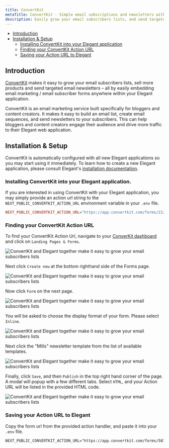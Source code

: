 ```yaml
---
title: ConvertKit
metaTitle: ConvertKit - Simple email subscriptions and newsletters with ConvertKit & Elegant. 
description: Easily grow your email subscribers lists, and send targeted email newsletters.
---
```




- [Introduction](#introduction)
- [Installation & Setup](#installation_and_setup)
    - [Installing ConvertKit into your Elegant application](#convertkit_install_into_elegant)
    - [Finding your ConvertKit Action URL](#convertkit_action_url)
    - [Saving your Action URL to Elegant](#configuration)

<a name="introduction"></a>

## Introduction

[ConvertKit](https://convertkit.com/) makes it easy to grow your email subscribers lists, sell more products and send targeted email newsletters – all by easily embedding email marketing / email subscriber forms anywhere within your Elegant application.

ConvertKit is an email marketing service built specifically for bloggers and content creators. It makes it easy to build an email list, create email sequences, and send newsletters to your subscribers. This can help bloggers and content creators engage their audience and drive more traffic to their Elegant web application.

<a name="installation_and_setup"></a>

## Installation & Setup

ConvertKit is automatically configured with all new Elegant applications so you may start using it immediately. To learn how to create a new Elegant application, please consult Elegant's [installation documentation](/docs/installation).

<a name="convertkit_install_into_elegant"></a>

### Installing ConvertKit into your Elegant application.

If you are interested in using ConvertKit with your Elegant application, you may simply provide an action url string to the `NEXT_PUBLIC_CONVERTKIT_ACTION_URL` environment variable in your `.env` file. 

```ini
NEXT_PUBLIC_CONVERTKIT_ACTION_URL="https://app.convertkit.com/forms/21224410/subscriptions"
```

<a name="convertkit_action_url"></a>

### Finding your ConvertKit Action URL

To find your ConvertKit Action Url, navigate to your [ConverKit dashboard](https://app.convertkit.com/) and click on `Landing Pages & Forms`.

<div className="my-8 shadow-xl">
  <img className="rounded-xl" src={convertkit_dashboard.src} alt="ConvertKit and Elegant together make it easy to grow your email subscribers lists"/>
</div>

Next click `Create new` at the bottom righthand side of the Forms page.

<div className="my-8 shadow-xl">
  <img className="rounded-xl" src={convertkit_forms_page.src} alt="ConvertKit and Elegant together make it easy to grow your email subscribers lists"/>
</div>

Now click `Form` on the next page.

<div className="my-8 shadow-xl">
  <img className="rounded-xl" src={convertkit_newform.src} alt="ConvertKit and Elegant together make it easy to grow your email subscribers lists"/>
</div>

You will be asked to choose the display format of your form. Please select `Inline`.

<div className="my-8 shadow-xl">
  <img className="rounded-xl" src={convertkit_form_layout.src} alt="ConvertKit and Elegant together make it easy to grow your email subscribers lists"/>
</div>

Next click the "Mills" newsletter template from the list of available templates. 

<div className="my-8 shadow-xl">
  <img className="rounded-xl" src={convertkit_mills.src} alt="ConvertKit and Elegant together make it easy to grow your email subscribers lists"/>
</div>

Finally, click `Save`, and then `Publish` in the top right hand corner of the page. A modal will popup with a few different tabs.
Select `HTML`, and your Action URL will be listed in the provided HTML code.

<div className="my-8 shadow-xl">
  <img className="rounded-xl" src={convertkit_action_url.src} alt="ConvertKit and Elegant together make it easy to grow your email subscribers lists"/>
</div>

<a name="configuration"></a>

### Saving your Action URL to Elegant

Copy the form url from the provided action handler, and paste it into your `.env` file.

```none
NEXT_PUBLIC_CONVERTKIT_ACTION_URL="https://app.convertkit.com/forms/5018207/subscriptions"
```

